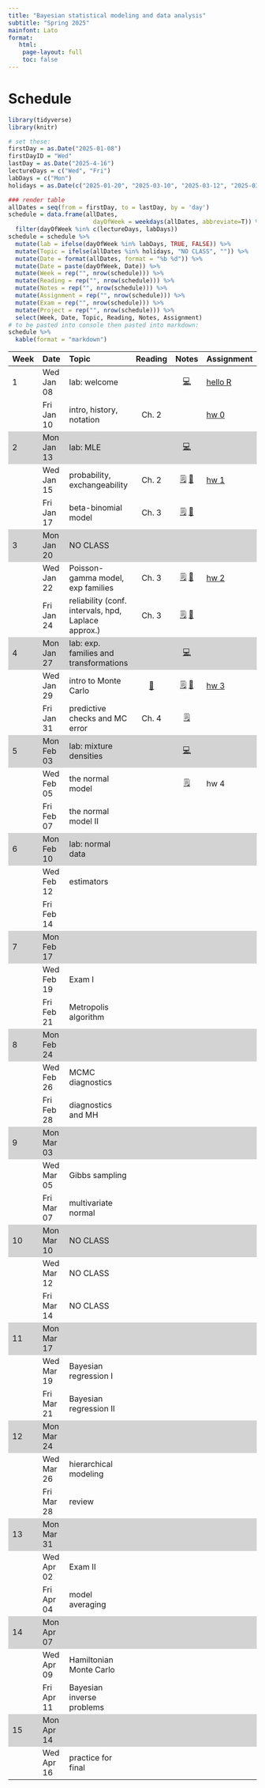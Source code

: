 ```yaml
---
title: "Bayesian statistical modeling and data analysis"
subtitle: "Spring 2025"
mainfont: Lato
format:
   html: 
    page-layout: full
    toc: false
---
```


# Schedule

```r
library(tidyverse)
library(knitr)
```

```r
# set these:
firstDay = as.Date("2025-01-08")
firstDayID = "Wed"
lastDay = as.Date("2025-4-16")
lectureDays = c("Wed", "Fri")
labDays = c("Mon")
holidays = as.Date(c("2025-01-20", "2025-03-10", "2025-03-12", "2025-03-14"))

### render table
allDates = seq(from = firstDay, to = lastDay, by = 'day')
schedule = data.frame(allDates,
                        dayOfWeek = weekdays(allDates, abbreviate=T)) %>%
  filter(dayOfWeek %in% c(lectureDays, labDays))
schedule = schedule %>%
  mutate(lab = ifelse(dayOfWeek %in% labDays, TRUE, FALSE)) %>%
  mutate(Topic = ifelse(allDates %in% holidays, "NO CLASS", "")) %>%
  mutate(Date = format(allDates, format = "%b %d")) %>%
  mutate(Date = paste(dayOfWeek, Date)) %>%
  mutate(Week = rep("", nrow(schedule))) %>%
  mutate(Reading = rep("", nrow(schedule))) %>%
  mutate(Notes = rep("", nrow(schedule))) %>%
  mutate(Assignment = rep("", nrow(schedule))) %>%
  mutate(Exam = rep("", nrow(schedule))) %>%
  mutate(Project = rep("", nrow(schedule))) %>%
  select(Week, Date, Topic, Reading, Notes, Assignment)
# to be pasted into console then pasted into markdown:
schedule %>%
  kable(format = "markdown")
```

```{=html}
<style>
    .heatMap {
        width: 100%;
        text-align: center;
    }
    .heatMap th {
        word-wrap: break-word;
        text-align: center;
    }
<!--     .heatMap tr:nth-of-type(2n+1) { -->
<!--   background: #FFF; -->
<!-- } -->
    .heatMap tr:nth-of-type(3n) { background: #D3D3D3; }
</style>
```
::: heatMap
| Week | Date       | Topic                                               |               Reading                |                                            Notes                                             | Assignment                 |
|:-----------|:-----------|:-----------|:----------:|:----------:|:-----------|
| 1    | Wed Jan 08 | lab: welcome                                        |                                      |                               [💻](/slides/lab0-welcome.html)                                | [hello R](/labs/lab0.html) |
|      | Fri Jan 10 | intro, history, notation                            |                Ch. 2                 |                                                                                              | [hw 0](/hw/hw00.html)      |
| 2    | Mon Jan 13 | lab: MLE                                            |                                      |                                   [💻](/slides/lab1.html)                                    |                            |
|      | Wed Jan 15 | probability, exchangeability                        |                Ch. 2                 |      [🗒](/notes/lec01-probability.html) [📝](/notes/probability-exchangeability-v2.pdf)      | [hw 1](/hw/hw01.html)      |
|      | Fri Jan 17 | beta-binomial model                                 |                Ch. 3                 |             [🗒](/notes/lec02-estimation.html) [📝](/notes/beta-binomial-602.pdf)             |                            |
| 3    | Mon Jan 20 | NO CLASS                                            |                                      |                                                                                              |                            |
|      | Wed Jan 22 | Poisson-gamma model, exp families                   |                Ch. 3                 | [🗒](notes/lec03-Poisson-gamma-exp-families.html) [📝](/notes/Poisson-gamma-exp-families.pdf) | [hw 2](/hw/hw02.html)      |
|      | Fri Jan 24 | reliability (conf. intervals, hpd, Laplace approx.) |                Ch. 3                 |         [🗒](/notes/lec04-reliability.html) [📝](/notes/reliability-handwritten.pdf)          |                            |
| 4    | Mon Jan 27 | lab: exp. families and transformations              |                                      |                             [💻](/slides/lab-exp-families.html)                              |                            |
|      | Wed Jan 29 | intro to Monte Carlo                                | [📖](/readings/introMonteCarlo.html) |         [🗒](/notes/lec05-introMonteCarlo.html) [📝](/notes/posteriorPredictive.pdf)          | [hw 3](/hw/hw03.html)      |
|      | Fri Jan 31 | predictive checks and MC error                      |                Ch. 4                 |                       [🗒](/notes/lec06-MonteCarloPredictionError.html)                       |                            |
| 5    | Mon Feb 03 | lab: mixture densities                              |                                      |                               [💻](/slides/lab-mixtures.html)                                |                            |
|      | Wed Feb 05 | the normal model                                    |                                      |                              [🗒](/notes/lec07-normalModel.html)                              | hw 4                       |
|      | Fri Feb 07 | the normal model II                                 |                                      |                                                                                              |                            |
| 6    | Mon Feb 10 | lab: normal data                                    |                                      |                                                                                              |                            |
|      | Wed Feb 12 | estimators                                          |                                      |                                                                                              |                            |
|      | Fri Feb 14 |                                                     |                                      |                                                                                              |                            |
| 7    | Mon Feb 17 |                                                     |                                      |                                                                                              |                            |
|      | Wed Feb 19 | Exam I                                              |                                      |                                                                                              |                            |
|      | Fri Feb 21 | Metropolis algorithm                                |                                      |                                                                                              |                            |
| 8    | Mon Feb 24 |                                                     |                                      |                                                                                              |                            |
|      | Wed Feb 26 | MCMC diagnostics                                    |                                      |                                                                                              |                            |
|      | Fri Feb 28 | diagnostics and MH                                  |                                      |                                                                                              |                            |
| 9    | Mon Mar 03 |                                                     |                                      |                                                                                              |                            |
|      | Wed Mar 05 | Gibbs sampling                                      |                                      |                                                                                              |                            |
|      | Fri Mar 07 | multivariate normal                                 |                                      |                                                                                              |                            |
| 10   | Mon Mar 10 | NO CLASS                                            |                                      |                                                                                              |                            |
|      | Wed Mar 12 | NO CLASS                                            |                                      |                                                                                              |                            |
|      | Fri Mar 14 | NO CLASS                                            |                                      |                                                                                              |                            |
| 11   | Mon Mar 17 |                                                     |                                      |                                                                                              |                            |
|      | Wed Mar 19 | Bayesian regression I                               |                                      |                                                                                              |                            |
|      | Fri Mar 21 | Bayesian regression II                              |                                      |                                                                                              |                            |
| 12   | Mon Mar 24 |                                                     |                                      |                                                                                              |                            |
|      | Wed Mar 26 | hierarchical modeling                               |                                      |                                                                                              |                            |
|      | Fri Mar 28 | review                                              |                                      |                                                                                              |                            |
| 13   | Mon Mar 31 |                                                     |                                      |                                                                                              |                            |
|      | Wed Apr 02 | Exam II                                             |                                      |                                                                                              |                            |
|      | Fri Apr 04 | model averaging                                     |                                      |                                                                                              |                            |
| 14   | Mon Apr 07 |                                                     |                                      |                                                                                              |                            |
|      | Wed Apr 09 | Hamiltonian Monte Carlo                             |                                      |                                                                                              |                            |
|      | Fri Apr 11 | Bayesian inverse problems                           |                                      |                                                                                              |                            |
| 15   | Mon Apr 14 |                                                     |                                      |                                                                                              |                            |
|      | Wed Apr 16 | practice for final                                  |                                      |                                                                                              |                            |
:::

<!-- | Week | Date       | Topic                                               | Reading                                                |                                            Notes                                             | Assignment                 | -->

<!-- |:-----|:-----------|:----------------------------------------------------|--------------------------------------------------------|:--------------------------------------------------------------------------------------------:|:---------------------------| -->

<!-- | 1    | Mon Aug 26 | intro, history, notation                            | Ch. 2                                                  |                                                                                              | [hw 0](/hw/hw00.html)      | -->

<!-- |      | Wed Aug 28 | probability, exchangeability                        | Ch. 2                                                  |       [🗒](/notes/lec01-probability.html) [📝](/notes/Probability-Exchangeability.pdf)        | [hw 1](/hw/hw01.html)      | -->

<!-- |      | Thu Aug 29 | lab: welcome                                        |                                                        |                               [💻](/slides/lab0-welcome.html)                                | [hello R](/labs/lab0.html) | -->

<!-- | 2    | Mon Sep 02 | NO CLASS                                            | Ch. 3                                                  |                                                                                              |                            | -->

<!-- |      | Wed Sep 04 | beta-binomial model                                 | Ch. 3                                                  |               [🗒](/notes/lec02-estimation.html) [📝](/notes/beta-binomial.pdf)               | [hw 2](/hw/hw02.html)      | -->

<!-- |      | Thu Sep 05 | lab: MLE and MAP estimator                          |                                                        |                                   [💻](/slides/lab1.html)                                    |                            | -->

<!-- | 3    | Mon Sep 09 | Poisson-gamma model, exp families                   | Ch. 3                                                  | [🗒](notes/lec03-Poisson-gamma-exp-families.html) [📝](/notes/Poisson-gamma-exp-families.pdf) |                            | -->

<!-- |      | Wed Sep 11 | reliability (conf. intervals, hpd, Laplace approx.) | Ch. 3                                                  |         [🗒](/notes/lec04-reliability.html) [📝](/notes/reliability-handwritten.pdf)          | [hw 3](/hw/hw03.html)      | -->

<!-- |      | Thu Sep 12 | lab: exp. families and transformations              |                                                        |                             [💻](/slides/lab-exp-families.html)                              |                            | -->

<!-- | 4    | Mon Sep 16 | intro to Monte Carlo                                | Ch. 4                                                  |         [🗒](/notes/lec05-introMonteCarlo.html) [📝](/notes/posteriorPredictive.pdf)          |                            | -->

<!-- |      | Wed Sep 18 | predictive checks and MC error                      | Ch. 4                                                  |                       [🗒](/notes/lec06-MonteCarloPredictionError.html)                       | [hw 4](/hw/hw04.html)      | -->

<!-- |      | Thu Sep 19 | lab: mixture densities                              |                                                        |                               [💻](/slides/lab-mixtures.html)                                |                            | -->

<!-- | 5    | Mon Sep 23 | the normal model                                    | Ch. 5                                                  |             [🗒](/notes/lec07-normalModel.html)[📝](/notes/completeTheSquare.pdf)             |                            | -->

<!-- |      | Wed Sep 25 | the normal model II                                 | Ch. 5                                                  |                                 [📝](notes/normalNotes2.pdf)                                 |                            | -->

<!-- |      | Thu Sep 26 | lab: normal data                                    |                                                        |                                [💻](/slides/lab-normal.html)                                 |                            | -->

<!-- | 6    | Mon Sep 30 | review                                              |                                                        |                                                                                              |                            | -->

<!-- |      | Wed Oct 02 | [Exam I](/notes/exam-notes.html)                    |                                                        |                                                                                              |                            | -->

<!-- |      | Thu Oct 03 | NO LAB                                              |                                                        |                                                                                              |                            | -->

<!-- | 7    | Mon Oct 07 | Metropolis algorithm                                | Ch. 10                                                 |                         [🗒](/notes/lec08-Metropolis-algorithm.html)                          |                            | -->

<!-- |      | Wed Oct 09 | MCMC diagnostics                                    | Ch. 6                                                  |                                 [🗒](/notes/lec09-MCMC.html)                                  | [hw 5](/hw/hw05.html)      | -->

<!-- |      | Thu Oct 10 | lab: Metropolis algo.                               |                                                        |                               [💻](/slides/lab9-MH-MCMC.html)                                |                            | -->

<!-- | 8    | Mon Oct 14 | NO CLASS                                            |                                                        |                                                                                              |                            | -->

<!-- |      | Wed Oct 16 | wrap-up diagnostics and MH                          | Ch. 6, 10                                              |                             [📝](notes/ergodicMarkovChains.pdf)                              |                            | -->

<!-- |      | Thu Oct 17 | lab: MCMC and conf. bands                           |                                                        |                               [💻](/slides/lab-conf-band.html)                               |                            | -->

<!-- | 9    | Mon Oct 21 | Gibbs sampling                                      | Ch. 6                                                  |                             [🗒](notes/lec10-gibbs-sampling.html)                             |                            | -->

<!-- |      | Wed Oct 23 | multivariate normal                                 | Ch. 7                                                  |                                  [🗒](notes/lec11-mvn.html)                                   | [hw 6](/hw/hw06.html)      | -->

<!-- |      | Thu Oct 24 | lab: MCMC diagnostics                               |                                                        |                            [💻](slides/lab6-mcmc-d-practice.html)                            |                            | -->

<!-- | 10   | Mon Oct 28 | intro to Bayesian regression                        | Ch. 9                                                  |            [🗒](notes/lec12-regression-intro.html)[📝](notes/intro-regression.pdf)            |                            | -->

<!-- |      | Wed Oct 30 | Bayesian regression II                              | Ch. 9                                                  |                          [🗒](notes/lec13-BayesianRegression2.html)                           | [hw 7](/hw/hw07.html)      | -->

<!-- |      | Thu Oct 31 | lab: rstanarm                                       |                                                        |                                 [💻](slides/lab8-rstan.html)                                 |                            | -->

<!-- | 11   | Mon Nov 04 | estimators                                          | Ch. 5 sec. 4                                           |              [🗒](notes/lec14-estimators.html)[📝](notes/estimator-notes-24.pdf)              |                            | -->

<!-- |      | Wed Nov 06 | hierarchical modeling                               | Ch. 8                                                  |          [🗒](notes/lec15-hierarchical-intro.html)[📝](notes/hierarchical-notes.pdf)          | [hw 8](/hw/hw08.html)      | -->

<!-- |      | Thu Nov 07 | lab: estimators                                     |                                                        |                               [💻](slides/estimator-lab.html)                                |                            | -->

<!-- | 12   | Mon Nov 11 | review                                              |                                                        |                                                                                              |                            | -->

<!-- |      | Wed Nov 13 | [Exam II](/notes/exam-notes.html)                   |                                                        |                                                                                              |                            | -->

<!-- |      | Thu Nov 14 | NO LAB                                              |                                                        |                                                                                              |                            | -->

<!-- | 13   | Mon Nov 18 | priors                                              |                                                        |                                    [🗒](notes/priors.html)                                    |                            | -->

<!-- |      | Wed Nov 20 | Bayesian inverse problems                           | [📖](https://www.pnas.org/doi/10.1073/pnas.2409983121) |                                 [🗒](notes/waterOnMars.html)                                  | [hw 9](/hw/hw09.html)      | -->

<!-- |      | Thu Nov 21 | lab: Bayesian inverse practice                      |                                                        |                          [💻](/slides/BayesianInverseProblem.html)                           |                            | -->

<!-- | 14   | Mon Nov 25 | Hamiltonian Monte Carlo                             | [📖](/readings/readHMC.html)                           |                            [🗒](notes/HamiltonianMonteCarlo.html)                             |                            | -->

<!-- |      | Wed Nov 27 | NO CLASS                                            |                                                        |                                                                                              |                            | -->

<!-- |      | Thu Nov 28 | NO CLASS                                            |                                                        |                                                                                              |                            | -->

<!-- | 15   | Mon Dec 02 | model averaging                                     | Ch. 9 sec. 3                                           |                            [🗒](notes/BayesianModelAveraging.html)                            |                            | -->

<!-- |      | Wed Dec 04 | practice for final                                  |                                                        |                                [🗒](notes/practiceFinal.html)                                 |                            | -->

<!-- |      | Thu Dec 05 | lab: review                                         |                                                        |                                                                                              |                            | -->

<!-- ::: -->
